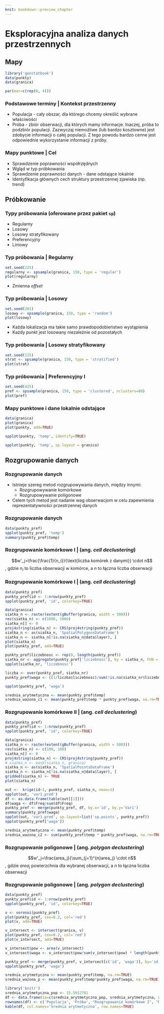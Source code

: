 ```yaml
---
knit: bookdown::preview_chapter
---
```


# Eksploracyjna analiza danych przestrzennych

## Mapy 

```r
library('geostatbook')
data(punkty)
data(granica)
```

```r
par(mar=c(rep(0, 4)))
```

### Podstawowe terminy | Kontekst przestrzenny
- Populacja - cały obszar, dla którego chcemy określić wybrane właściwości
- Próba - zbiór obserwacji, dla których mamy informacje. Inaczej, próba to podzbiór populacji. Zazwyczaj niemożliwe (lub bardzo kosztowne) jest zdobycie informacji o całej populacji. Z tego powodu bardzo cenne jest odpowiednie wykorzystanie informacji z próby.

### Mapy punktowe | Cel
- Sprawdzenie poprawności współrzędnych
- Wgląd w typ próbkowania
- Sprawdzenie poprawności danych - dane odstające lokalnie
- Identyfikacja głównych cech struktury przestrzennej zjawiska (np. trend)

## Próbkowanie

### Typy próbowania (oferowane przez pakiet `sp`)
- Regularny
- Losowy
- Losowy stratyfikowany
- Preferencyjny
- Liniowy

### Typ próbowania | Regularny

```r
set.seed(225)
regularny <- spsample(granica, 150, type = 'regular')
plot(regularny)
```

- Zmienna *offset*

### Typ próbowania | Losowy

```r
set.seed(301)
losowy <- spsample(granica, 150, type = 'random')
plot(losowy)
```

- Każda lokalizacja ma takie samo prawdopodobieństwo wystąpienia
- Każdy punkt jest losowany niezależnie od pozostałych

### Typ próbowania | Losowy stratyfikowany

```r
set.seed(125)
strat <- spsample(granica, 150, type = 'stratified')
plot(strat)
```

### Typ próbowania | Preferencyjny I

```r
set.seed(425)
pref <- spsample(granica, 150, type = 'clustered', nclusters=80)
plot(pref)
```

### Mapy punktowe i dane lokalnie odstające

```r
data(granica)
plot(granica) 
plot(punkty, add=TRUE) 
```

```r
spplot(punkty, 'temp', identify=TRUE)
```

```r
spplot(punkty, 'temp', sp.layout = granica)
```

## Rozgrupowanie danych

### Rozgrupowanie danych
- Istnieje szereg metod rozgrupowywania danych, między innymi:
    - Rozgrupowywanie komórkowe
    - Rozgrupowywanie poligonowe
- Celem tych metod jest nadanie wag obserwacjom w celu zapewnienia reprezentatywności przestrzennej danych

### Rozgrupowanie danych

```r
data(punkty_pref)
spplot(punkty_pref, 'temp')
summary(punkty_pref$temp)
```

### Rozgrupowanie komórkowe I | (ang. *cell declustering*)

$$w'_j=\frac{\frac{1}{n_i}}{\text{liczba komórek z danymi}} \cdot n$$
, gdzie $n_i$ to liczba obserwacji w komórce, a $n$ to łączna liczba obserwacji

### Rozgrupowanie komórkowe I | (ang. *cell declustering*)

```r
data(punkty_pref)
punkty_pref$id <- 1:nrow(punkty_pref)
spplot(punkty_pref, 'id', colorkey=TRUE)

data(granica)
siatka_n <- raster(extent(gBuffer(granica, width = 500)))
res(siatka_n) <- c(1000, 1000)
siatka_n[] <- 0
proj4string(siatka_n) <- CRS(proj4string(punkty_pref))
siatka_n <- as(siatka_n, 'SpatialPolygonsDataFrame')
siatka_n <- siatka_n[!is.na(siatka_n@data$layer), ]
plot(siatka_n)
plot(punkty_pref, add=TRUE)

punkty_pref$liczebnosc <- rep(0, length(punkty_pref))
siatka_nr <- aggregate(punkty_pref['liczebnosc'], by = siatka_n, FUN = length) 
spplot(siatka_nr, 'liczebnosc')

liczba <- over(punkty_pref, siatka_nr)
punkty_pref$waga <- ((1/liczba$liczebnosc)/sum(!is.na(siatka_nr$liczebnosc))) * length(punkty_pref)

spplot(punkty_pref, 'waga')

srednia_arytmetyczna <- mean(punkty_pref$temp)
srednia_wazona_c1 <- mean(punkty_pref$temp * punkty_pref$waga, na.rm=TRUE)
```

### Rozgrupowanie komórkowe II | (ang. *cell declustering*)
<!--
- Przygotowanie danych
https://stat.ethz.ch/pipermail/r-sig-geo/2010-February/007710.html

When "interpolating" with nmax=1, you basically assign the value of the 
nearest observation to each grid cell, so, honoustly, it's hard to call 
this interpolation, it is rather something of a discretized Thiessen 
polygon.
-->

```r
data(punkty_pref)
punkty_pref$id <- 1:nrow(punkty_pref)
spplot(punkty_pref, 'id', colorkey=TRUE)

data(granica)
siatka_n <- raster(extent(gBuffer(granica, width = 500)))
res(siatka_n) <- c(100, 100)
siatka_n[] <- 0
proj4string(siatka_n) <- CRS(proj4string(punkty_pref))
# siatka_n <- mask(siatka_n, granica)
siatka_n <- as(siatka_n, 'SpatialPointsDataFrame')
siatka_n <- siatka_n[!is.na(siatka_n@data$layer), ]
gridded(siatka_n) <- TRUE
plot(siatka_n)
```

```r
out <-  krige(id~1, punkty_pref, siatka_n, nmax=1)
spplot(out, 'var1.pred')
df <- as.data.frame(table(out[[1]]))
df$waga <- df$Freq/sum(df$Freq)
punkty_pref <- merge(punkty_pref, df, by.x='id', by.y='Var1')
summary(punkty_pref$waga)
spplot(out, 'var1.pred', sp.layout=list('sp.points', punkty_pref))
spplot(punkty_pref['waga'])

srednia_arytmetyczna <- mean(punkty_pref$temp)
srednia_wazona_c2 <- sum(punkty_pref$temp * punkty_pref$waga, na.rm=TRUE)
```

### Rozgrupowanie poligonowe | (ang. *polygon declustering*)
$$w'_j=\frac{area_j}{\sum_{j=1}^{n}area_j} \cdot n$$
, gdzie $area_j$ powierzchnia dla wybranej obserwacji, a $n$ to łączna liczba obserwacji

### Rozgrupowanie poligonowe | (ang. *polygon declustering*)

```r
data(punkty_pref)
punkty_pref$id <- 1:nrow(punkty_pref)
spplot(punkty_pref, 'id', colorkey=TRUE)

v <- voronoi(punkty_pref)
plot(punkty_pref, cex=0.2, col='red')
plot(v, add=TRUE)

v_intersect <- intersect(granica, v)
plot(punkty_pref, cex=0.2, col='red')
plot(v_intersect, add=TRUE)

v_intersect$pow <- area(v_intersect)
v_intersect$waga <- v_intersect$pow/sum(v_intersect$pow) * length(punkty_pref)

punkty_pref <- merge(punkty_pref, v_intersect[c('id', 'waga')], by='id')
spplot(punkty_pref, 'waga')

srednia_arytmetyczna <- mean(punkty_pref$temp, na.rm=TRUE)
srednia_wazona_p <- mean(punkty_pref$temp*punkty_pref$waga, na.rm=TRUE)
```


```r
library('knitr')
srednia_arytmetyczna_pop <- 15.5912781
df <- data.frame(sa=c(srednia_arytmetyczna_pop, srednia_arytmetyczna, srednia_wazona_c1, srednia_wazona_c2, srednia_wazona_p))
rownames(df) <- c('Populacja', 'Próba', "Rozgrupowanie komórkowe I", "Rozgrupowanie komórkowe II", "Rozgrupowanie poligonowe")
kable(df, col.names='Średnia arytmetyczna', row.names=TRUE)
```

<!--
polygon declustering - http://gis.stackexchange.com/questions/122376/cell-declustering-using-open-source-software
cell declustering - https://stat.ethz.ch/pipermail/r-sig-geo/2010-February/007710.html
http://gaa.org.au/pdf/DeclusterDebias-CCG.pdf
-->
